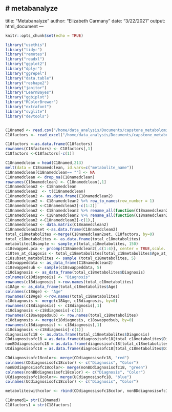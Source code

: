 # metabanalyze
---
title: "Metabanalyze"
author: "Elizabeth Carmany"
date: "3/22/2021"
output: html_document
---

```r
knitr::opts_chunk$set(echo = TRUE)

library("usethis")
library("tidyr")
library("remotes")
library("readxl")
library("ggplot2")
library("dplyr")
library("ggrepel")
library("data.table")
library("reshape2")
library("janitor")
library("LearnBayes")
library("ggbiplot")
library("RColorBrewer")
library("extrafont")
library("svglite")
library("devtools")


C18named <- read.csv("/home/data_analysis/Documents/capstone_metabolomics/raw_data/C18_named.txt", sep="\t")
C18factors <- read_excel("/home/data_analysis/Documents/capstone_metabolomics/raw_data/subbed_c8_factors1.xls")

C18factors <-as.data.frame(C18factors)
rownames(C18factors) <- C18factors[,1]
C18factors <-C18factors[-c(1)]

C18namedclean = head(C18named,213)
melt(data = C18namedclean, id.vars=c("metabolite_name"))
C18namedclean[C18namedclean== ""] <- NA
C18namedclean <- drop_na(C18namedclean)
rownames(C18namedclean) <- C18namedclean[,1]
C18namedclean2 <- C18namedclean
C18namedclean2  <- t(C18namedclean)
C18namedclean2 <- as.data.frame(C18namedclean2)
C18namedclean2 <- C18namedclean2 %>% row_to_names(row_number = 1)
C18namedclean2 <-C18namedclean2[-c(1:2)]
C18namedclean2 <- C18namedclean2 %>% rename_all(function(C18namedclean2) gsub(" ", "_", C18namedclean2))
C18namedclean2 <- C18namedclean2 %>% rename_all(function(C18namedclean2) gsub(":", "_", C18namedclean2))
C18namedclean2 <-C18namedclean2[-c(1),]
C18namedclean2 <- data.matrix(C18namedclean2)
C18namedclean2set <-as.data.frame(C18namedclean2)
total_c18metabolites <-merge(C18namedclean2set, C18factors, by=0)
total_c18metabolites <- as.data.frame(total_c18metabolites)
metabolitec18sample <- sample_n(total_c18metabolites, 150)
c18swapped.pca <- prcomp(C18namedclean2[,c(1:4)], center = TRUE,scale. = TRUE)
c18ten_at_diagosis <- total_c18metabolites[total_c18metabolites$Age_at_diagnosis == '10',]
c18subset_metabolites <- sample (total_c18metabolites, 5)
c18swappeddata <- as_data_frame(C18namedclean2)
c18swappedsub <- sample(c18swappeddata, 5)
c18diagnosis <- as_data_frame(total_c18metabolites$Diagnosis)
colnames(c18diagnosis) <- "Diagnosis"
rownames(c18diagnosis) <-row.names(total_c18metabolites)
c18Age <- as_data_frame(total_c18metabolites$Age)
colnames(c18Age) <- "Age"
rownames(c18Age) <-row.names(total_c18metabolites)
c18diagnosis <- merge(c18Age, c18diagnosis, by=0)
rownames(c18diagnosis) <- c18diagnosis[,1]
c18diagnosis <-c18diagnosis[-c(1)]
rownames(c18swappedsub) <- row.names(total_c18metabolites)
c18diagnosis <- merge(c18diagnosis, c18swappedsub, by=0)
rownames(c18diagnosis) <- c18diagnosis[,1]
c18diagnosis <-c18diagnosis[-c(1)]
diagnosisofc18 <- as.data.frame(total_c18metabolites$Diagnosis)
CDdiagnosisofc18 = as.data.frame(diagnosisofc18[total_c18metabolites$Diagnosis == "CD", ])
nonBDdiagnosisofc18 = as.data.frame(diagnosisofc18[total_c18metabolites$Diagnosis == "nonIBD", ])
UCdiagnosisofc18 = as.data.frame(diagnosisofc18[total_c18metabolites$Diagnosis == "UC", ])

CDdiagnosisofc18color<- merge(CDdiagnosisofc18, "red")
colnames(CDdiagnosisofc18color) <- c("Diagnosis", "Color")
nonBDdiagnosisofc18color<- merge(nonBDdiagnosisofc18, "green")
colnames(nonBDdiagnosisofc18color) <- c("Diagnosis", "Color")
UCdiagnosisofc18color<- merge(UCdiagnosisofc18, "blue")
colnames(UCdiagnosisofc18color) <- c("Diagnosis", "Color")

metaboliteswithcolor <- rbind(CDdiagnosisofc18color, nonBDdiagnosisofc18color,UCdiagnosisofc18color)

C18named1= str(C18named)
C18factors1 = str(C18factors)


```
